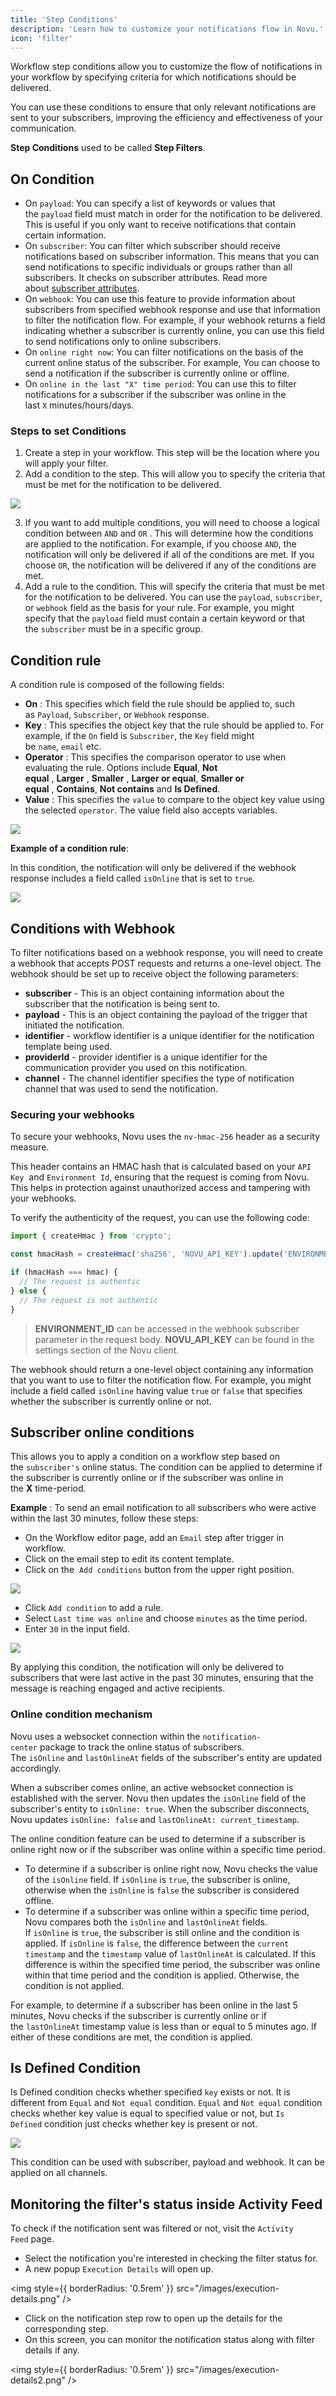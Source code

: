 ```yaml
---
title: 'Step Conditions'
description: 'Learn how to customize your notifications flow in Novu.'
icon: 'filter'
---
```


Workflow step conditions allow you to customize the flow of notifications in your workflow by specifying criteria for which notifications should be delivered. 

You can use these conditions to ensure that only relevant notifications are sent to your subscribers, improving the efficiency and effectiveness of your communication.

<Warning>**Step Conditions** used to be called **Step Filters**.</Warning>

## On Condition

- On `payload`: You can specify a list of keywords or values that the `payload` field must match in order for the notification to be delivered. This is useful if you only want to receive notifications that contain certain information.
- On `subscriber`: You can filter which subscriber should receive notifications based on subscriber information. This means that you can send notifications to specific individuals or groups rather than all subscribers. It checks on subscriber attributes. Read more about [subscriber attributes](https://docs.novu.co/subscribers/subscribers#subscriber-attributes).
- On `webhook`: You can use this feature to provide information about subscribers from specified webhook response and use that information to filter the notification flow. For example, if your webhook returns a field indicating whether a subscriber is currently online, you can use this field to send notifications only to online subscribers.
- On `online right now`: You can filter notifications on the basis of the current online status of the subscriber. For example, You can choose to send a notification if the subscriber is currently online or offline.
- On `online in the last "X" time period`: You can use this to filter notifications for a subscriber if the subscriber was online in the last `X` minutes/hours/days.

### Steps to set Conditions

1. Create a step in your workflow. This step will be the location where you will apply your filter.
2. Add a condition to the step. This will allow you to specify the criteria that must be met for the notification to be delivered.

<Frame caption="Add conditions"><img src="https://github.com/novuhq/docs/assets/2946769/7b6a93ce-8f71-4c72-8dfd-018c4406db40" /></Frame>
    
3. If you want to add multiple conditions, you will need to choose a logical condition between `AND` and `OR` . This will determine how the conditions are applied to the notification. For example, if you choose `AND`, the notification will only be delivered if all of the conditions are met. If you choose `OR`, the notification will be delivered if any of the conditions are met.
4. Add a rule to the condition. This will specify the criteria that must be met for the notification to be delivered. You can use the `payload`, `subscriber`, or `webhook` field as the basis for your rule. For example, you might specify that the `payload` field must contain a certain keyword or that the `subscriber` must be in a specific group.

## Condition rule

A condition rule is composed of the following fields:

- **On** : This specifies which field the rule should be applied to, such as `Payload`, `Subscriber`, or `Webhook` response.
- **Key** : This specifies the object key that the rule should be applied to. For example, if the `On` field is `Subscriber`, the `Key` field might be `name`, `email` etc.
- **Operator** : This specifies the comparison operator to use when evaluating the rule. Options include **Equal**, **Not equal** , **Larger** , **Smaller** , **Larger or equal**, **Smaller or equal** , **Contains**, **Not contains** and **Is Defined**.
- **Value** : This specifies the `value` to compare to the object key value using the selected `operator`. The value field also accepts variables. 

<Frame caption="Accept variables as value in setting conditions"><img src="https://github.com/novuhq/docs/assets/2946769/0008f039-8112-4c4c-b543-d404eeb010e5" /></Frame>

**Example of a condition rule**: 

In this condition, the notification will only be delivered if the webhook response includes a field called `isOnline` that is set to `true`.

<Frame caption="Webhook conditions"><img src="https://github.com/novuhq/docs/assets/2946769/70a78634-7d3b-4b31-9d8c-505a51766f36" /></Frame>


## Conditions with Webhook

To filter notifications based on a webhook response, you will need to create a webhook that accepts POST requests and returns a one-level object. The webhook should be set up to receive object the following parameters:

- **subscriber** - This is an object containing information about the subscriber that the notification is being sent to.
- **payload** - This is an object containing the payload of the trigger that initiated the notification.
- **identifier** - workflow identifier is a unique identifier for the notification template being used.
- **providerId** - provider identifier is a unique identifier for the communication provider you used on this notification.
- **channel** - The channel identifier specifies the type of notification channel that was used to send the notification.

### Securing your webhooks

To secure your webhooks, Novu uses the `nv-hmac-256` header as a security measure.

This header contains an HMAC hash that is calculated based on your `API Key` 
and `Environment Id`, ensuring that the request is coming from Novu. 
This helps in protection against unauthorized access and tampering with your webhooks.

To verify the authenticity of the request, you can use the following code:

```jsx
import { createHmac } from 'crypto';

const hmacHash = createHmac('sha256', 'NOVU_API_KEY').update('ENVIRONMENT_ID').digest('hex');

if (hmacHash === hmac) {
  // The request is authentic
} else {
  // The request is not authentic
}

```

> **ENVIRONMENT_ID** can be accessed in the webhook subscriber parameter in the request body. **NOVU_API_KEY** can be found in the settings section of the Novu client.
> 

The webhook should return a one-level object containing any information that you want to use to filter the notification flow. For example, you might include a field called `isOnline` having value `true` or `false` that specifies whether the subscriber is currently online or not.

## Subscriber online conditions

This allows you to apply a condition on a workflow step based on the `subscriber's` online status. The condition can be applied to determine if the subscriber is currently online or if the subscriber was online in the **X** time-period.

**Example** : To send an email notification to all subscribers who were active within the last 30 minutes, follow these steps:

- On the Workflow editor page, add an `Email` step after trigger in workflow.
- Click on the email step to edit its content template.
- Click on the  `Add conditions` button from the upper right position.

<Frame caption="Add conditions"><img src="https://github.com/novuhq/docs/assets/2946769/62cdac4b-5160-4c2d-89e0-6ba6a709b1df" /></Frame>

- Click `Add condition` to add a rule.
- Select `Last time was online` and choose `minutes` as the time period.
- Enter `30` in the input field.

<Frame caption="Subscriber online conditions"><img src="https://github.com/novuhq/docs/assets/2946769/e53c5201-436e-4b32-a8b8-82e352bfda6a" /></Frame>

By applying this condition, the notification will only be delivered to subscribers that were last active in the past 30 minutes, ensuring that the message is reaching engaged and active recipients.

### Online condition mechanism

Novu uses a websocket connection within the `notification-center` package to track the online status of subscribers. The `isOnline` and `lastOnlineAt` fields of the subscriber's entity are updated accordingly.

When a subscriber comes online, an active websocket connection is established with the server. Novu then updates the `isOnline` field of the subscriber's entity to `isOnline: true`. When the subscriber disconnects, Novu updates `isOnline: false` and `lastOnlineAt: current_timestamp`.

The online condition feature can be used to determine if a subscriber is online right now or if the subscriber was online within a specific time period.

- To determine if a subscriber is online right now, Novu checks the value of the `isOnline` field. If `isOnline` is `true`, the subscriber is online, otherwise when the `isOnline` is `false` the subscriber is considered offline.
- To determine if a subscriber was online within a specific time period, Novu compares both the `isOnline` and `lastOnlineAt` fields. If `isOnline` is `true`, the subscriber is still online and the condition is applied. If `isOnline` is `false`, the difference between the `current timestamp` and the `timestamp` value of `lastOnlineAt` is calculated. If this difference is within the specified time period, the subscriber was online within that time period and the condition is applied. Otherwise, the condition is not applied.

For example, to determine if a subscriber has been online in the last 5 minutes, Novu checks if the subscriber is currently online or if the `lastOnlineAt` timestamp value is less than or equal to 5 minutes ago. If either of these conditions are met, the condition is applied.

## Is Defined Condition

Is Defined condition checks whether specified `key` exists or not. It is different from `Equal` and `Not equal` condition. `Equal` and `Not equal` condition checks whether key value is equal to specified value or not, but `Is Defined` condition just checks whether key is present or not.

<Frame caption="Is Defined conditions"><img src="https://github.com/novuhq/docs/assets/2946769/f01ae945-d586-461d-9114-ec51899102a3" /></Frame>

<Note> This condition can be used with subscriber, payload and webhook. It can be applied on all channels. </Note>

## Monitoring the filter's status inside Activity Feed

To check if the notification sent was filtered or not, visit the `Activity Feed` page.

- Select the notification you're interested in checking the filter status for.
- A new popup `Execution Details` will open up.
    
<img
  style={{ borderRadius: '0.5rem' }}
  src="/images/execution-details.png"
/>

- Click on the notification step row to open up the details for the corresponding step.
- On this screen, you can monitor the notification status along with filter details if any.
    
<img
  style={{ borderRadius: '0.5rem' }}
  src="/images/execution-details2.png"
/>
    